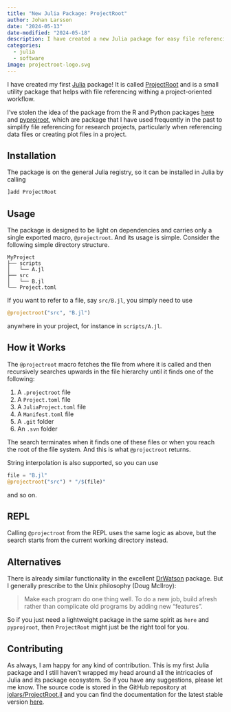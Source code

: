 ```yaml
---
title: "New Julia Package: ProjectRoot"
author: Johan Larsson
date: "2024-05-13"
date-modified: "2024-05-18"
description: I have created a new Julia package for easy file referencing within project workflows.
categories:
  - julia
  - software
image: projectroot-logo.svg
---
```


I have created my first [Julia](https://julialang.org) package! It is called
[ProjectRoot](https://github.com/jolars/ProjectRoot.jl) and is
a small utility package that helps with file referencing withing a
project-oriented workflow. 

I've stolen the idea of the package from the R and Python 
packages [here](https://here.r-lib.org/) and [pyprojroot](https://github.com/chendaniely/pyprojroot), 
which are package that I have used frequently in the past
to simplify file referencing for research projects, particularly when referencing data files or creating plot files in a project.

## Installation

The package is on the general Julia registry, so it can be installed in Julia
by calling

```julia
]add ProjectRoot
```

## Usage

The package is designed to be light on dependencies and
carries only a single exported macro, `@projectroot`.
And its usage is simple. Consider the following simple directory structure.

```
MyProject
├── scripts
│   └── A.jl
├── src
│   └── B.jl
└── Project.toml
```

If you want to refer to a file, say `src/B.jl`, you simply
need to use

```julia
@projectroot("src", "B.jl")
```

anywhere in your project, for instance in `scripts/A.jl`.

## How it Works

The `@projectroot` macro fetches the file from where it is called and then recursively searches upwards in the file hierarchy until it finds one of the following:

1. A `.projectroot` file
2. A `Project.toml` file
3. A `JuliaProject.toml` file
4. A `Manifest.toml` file
5. A `.git` folder
6. An `.svn` folder

The search terminates when it finds one of these files or when you reach the root of the file system. And this is what `@projectroot` returns.

String interpolation is also supported, so you can use

```julia
file = "B.jl"
@projectroot("src") * "/$(file)"
```

and so on.

## REPL

Calling `@projectroot` from the REPL uses the same logic as above, but the search starts from the current working directory instead.

## Alternatives

There is already similar functionality in the excellent [DrWatson](https://github.com/JuliaDynamics/DrWatson.jl) package. But I generally prescribe to the Unix philosophy (Doug McIlroy):

> Make each program do one thing well. To do a new job, build afresh rather than complicate old programs by adding new "features".

So if you just need a lightweight package in the same spirit as `here` and `pyprojroot`, then `ProjectRoot` might just be the right tool for you.

## Contributing

As always, I am happy for any kind of contribution. This is my first Julia package and I still haven't wrapped my head around all the intricacies of Julia and its package ecosystem. So if you have any suggestions, please let me know. The source code is stored in the GitHub repository at [jolars/ProjectRoot.jl](https://github.com/jolars/ProjectRoot.jl) and you can find the documentation for the latest stable version [here](https://jolars.github.io/ProjectRoot.jl/stable/).
